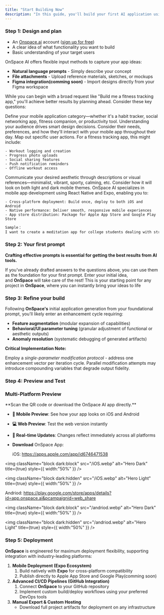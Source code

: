 ```yaml
---
title: "Start Building Now"
description: "In this guide, you'll build your first AI application using Onspace.ai's no-code platform. Whether you want to create a chatbot, image generator, or data analyzer, our agentic AI will handle the technical complexity while you focus on your vision. Support platforms: iOS/Andriod/Web"
---
```


### Step 1: Design and plan

- An [Onspace.ai](http://Onspace.ai) account ([sign up for free](https://onspace.ai/))
- A clear idea of what functionality you want to build
- Basic understanding of your target users

OnSpace AI offers flexible input methods to capture your app ideas:

- **Natural language prompts** - Simply describe your concept
- **File attachments** - Upload reference materials, sketches, or mockups
- **Figma integration(comming soon)** - Import designs directly from your Figma workspace

While you can begin with a broad request like "Build me a fitness tracking app," you'll achieve better results by planning ahead. Consider these key questions:

<AccordionGroup>
  <Accordion title="What's your core concept?">
    Define your mobile application category—whether it's a habit tracker, social networking app, fitness companion, or productivity tool.
  </Accordion>
  <Accordion title="Who's your target user?">
    Understanding your audience drives smart design decisions. Consider their needs, preferences, and how they'll interact with your mobile app throughout their day.
  </Accordion>
  <Accordion title="What capabilities will it offer?">
    Map out specific user actions. For a fitness tracking app, this might include:

    - Workout logging and creation
    - Progress photo uploads
    - Social sharing features
    - Push notification reminders
    - Offline workout access
  </Accordion>
  <Accordion title="What's your visual direction?">
    Communicate your desired aesthetic through descriptions or visual references—minimalist, vibrant, sporty, calming, etc. Consider how it will look on both light and dark mobile themes.
  </Accordion>
  <Accordion title="How will users access it?">
    OnSpace AI specializes in mobile app development using React Native and Expo, enabling you to:

    - Cross-platform deployment: Build once, deploy to both iOS and Android
    - Native performance: Deliver smooth, responsive mobile experiences
    - App store distribution: Package for Apple App Store and Google Play Store
  </Accordion>
</AccordionGroup>

```md [expandable]
Sample：
I want to create a meditation app for college students dealing with stress and anxiety. Key features include: guided meditation sessions, breathing exercises, mood tracking, study break reminders, and offline content access. The design should be calming with soft purple/blue gradients and nature imagery. This will be a mobile app that students install on their phones, so please optimize for touch interactions and use Expo for seamless iOS and Android deployment.
```

### Step 2: Your first prompt

**Crafting effective prompts is essential for getting the best results from AI tools.**

If you've already drafted answers to the questions above, you can use them as the foundation for your first prompt. Enter your initial idea, and **OnSpace** will take care of the rest\! This is your starting point for any project in **OnSpace**, where you can instantly bring your ideas to life

### Step 3: **Refine your build**

Following **OnSpace's** initial application generation from your foundational prompt, you'll likely enter an enhancement cycle requiring:

- **Feature augmentation** (modular expansion of capabilities)
- **Behavioral/UI parameter tuning** (granular adjustment of functional or aesthetic outputs)
- **Anomaly resolution** (systematic debugging of generated artifacts)

**Critical Implementation Note:**

Employ a _single-parameter modification protocol_ - address one enhancement vector per iteration cycle. Parallel modification attempts may introduce compounding variables that degrade output fidelity.

### Step 4: **Preview and Test**

### **Multi-Platform Preview**

<Info>
  **Scan the QR code or download the OnSpace AI app directly.**
</Info>

- **📱 Mobile Preview**: See how your app looks on iOS and Android
- **💻 Web Preview**: Test the web version instantly
- **🔄 Real-time Updates**: Changes reflect immediately across all platforms
- **Download** OnSpace App:

  iOS: https://apps.apple.com/app/id6746471538

<img
  className="block dark:block"
  src="/iOS.webp"
  alt="Hero Dark"
  title={true}
  style={{ width:"50%" }}
/>

<img
  className="block dark:hidden"
  src="/iOS.webp"
  alt="Hero Light"
  title={true}
  style={{ width:"50%" }}
/>

Andriod: https://play.google.com/store/apps/details?id=app.onspace.ai&pcampaignid=web_share

<img
  className="block dark:block"
  src="/andriod.webp"
  alt="Hero Dark"
  title={true}
  style={{ width:"50%" }}
/>

<img
  className="block dark:hidden"
  src="/andriod.webp"
  alt="Hero Light"
  title={true}
  style={{ width:"50%" }}
/>

### Step 5: Deployment

**OnSpace** is engineered for maximum deployment flexibility, supporting integration with industry-leading platforms:

1. **Mobile Deployment (Expo Ecosystem)**
   1. Build natively with **Expo** for cross-platform compatibility
   2. Publish directly to Apple App Store and Google Play(comming soon)
2. **Advanced CI/CD Pipelines (GitHub Integration)**
   1. Connect **OnSpace** to your GitHub repository
   2. Implement custom build/deploy workflows using your preferred DevOps tools
3. **Manual Export & Custom Hosting**
   - Download full project artifacts for deployment on any infrastructure